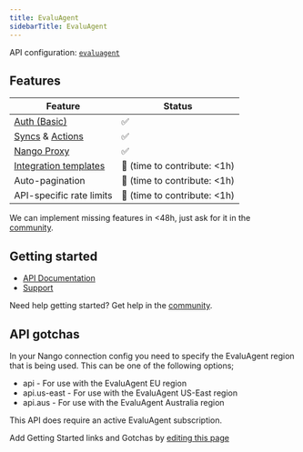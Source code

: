 ```yaml
---
title: EvaluAgent
sidebarTitle: EvaluAgent
---
```


API configuration: [`evaluagent`](https://nango.dev/providers.yaml)



## Features

| Feature                                                                          | Status                          |
| -------------------------------------------------------------------------------- | ------------------------------- |
| [Auth (Basic)](/guides/api-key)                                                  | ✅                              |
| [Syncs](/guides/sync) & [Actions](/guides/action)                                                             | ✅                              |
| [Nango Proxy](/guides/proxy)                                                     | ✅                              |
| [Integration templates](/integration-templates/overview)                         | 🚫 (time to contribute: &lt;1h) |
| Auto-pagination                                                                  | 🚫 (time to contribute: &lt;1h) |
| API-specific rate limits                                                         | 🚫 (time to contribute: &lt;1h) |

<Tip>We can implement missing features in &lt;48h, just ask for it in the [community](https://nango.dev/slack).</Tip>
## Getting started

-   [API Documentation](https://docs.evaluagent.com/)
-   [Support](https://support.evaluagent.com/hc/)

<Tip>Need help getting started? Get help in the [community](https://nango.dev/slack).</Tip>

## API gotchas

In your Nango connection config you need to specify the EvaluAgent region that is being used. This can be one of the following options;

- api - For use with the EvaluAgent EU region
- api.us-east - For use with the EvaluAgent US-East region
- api.aus - For use with the EvaluAgent Australia region

This API does require an active EvaluAgent subscription.

<Note>Add Getting Started links and Gotchas by [editing this page](https://github.com/nangohq/nango/tree/master/docs-v2/integrations/all/evaluagent.mdx)</Note>
